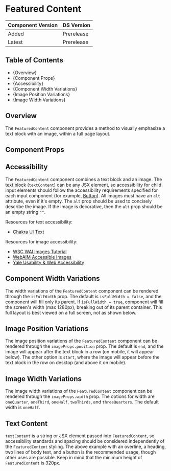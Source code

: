 

<Meta of={FeaturedContentStories} />

# Featured Content

| Component Version | DS Version |
| ----------------- | ---------- |
| Added             | Prerelease |
| Latest            | Prerelease |

## Table of Contents

- {<Link href="#overview" target="_self">Overview</Link>}
- {<Link href="#component-props" target="_self">Component Props</Link>}
- {<Link href="#accessibility" target="_self">Accessibility</Link>}
- {<Link href="#component-width-variations" target="_self">Component Width Variations</Link>}
- {<Link href="#image-position-variations" target="_self">Image Position Variations</Link>}
- {<Link href="#image-width-variations" target="_self">Image Width Variations</Link>}

## Overview

The `FeaturedContent` component provides a method to visually emphasize a text block with an image, within a full page layout.

## Component Props

<Canvas of={FeaturedContentStories.WithControls} />

<ArgTypes of={FeaturedContentStories.WithControls} />

## Accessibility

The `FeaturedContent` component combines a text block and an image. The text block (`textContent`) can be any JSX element, so accessibility for child input elements should follow the accessibility requirements specified for each input component (for example, [Button](https://nypl.github.io/nypl-design-system/reservoir/v1/?path=/docs/components-form-elements-button--docs)).
All images must have an `alt` attribute, even if it's empty. The `alt` prop should be used to concisely describe the image.
If the image is decorative, then the `alt` prop should be an empty string `""`.

Resources for text accessibility:

- [Chakra UI Text](https://chakra-ui.com/docs/components/typography/text)

Resources for image accessibility:

- [W3C WAI Images Tutorial](https://www.w3.org/WAI/tutorials/images/)
- [WebAIM Accessible Images](https://webaim.org/techniques/images/)
- [Yale Usability & Web Accessibility](https://usability.yale.edu/web-accessibility/articles/images)

## Component Width Variations

The width variations of the `FeaturedContent` component can be rendered through the `isFullWidth` prop.
The default is `isFullWidth = false`, and the component will fill only its parent. If `isFullWidth = true`, component will fill the screen's width (max 1280px), breaking out of its parent container.
This full layout is best viewed on a full screen, not as shown below.

<Canvas of={FeaturedContentStories.LayoutVariations} />

## Image Position Variations

The image position variations of the `FeaturedContent` component can be rendered through the `imageProps.position` prop. The default is `end`, and the image will appear after the text block in a row (on mobile, it will appear below).
The other option is `start`, where the image will appear before the text block in the row on desktop (and above it on mobile).

<Canvas of={FeaturedContentStories.ImagePositionVariations} />

## Image Width Variations

The image width variations of the `FeaturedContent` component can be rendered through the `imageProps.width` prop.
The options for width are `oneQuarter`, `oneThird`, `oneHalf`, `twoThirds`, and `threeQuarters`. The default width is `oneHalf`.

<Canvas of={FeaturedContentStories.imageWidthVariations} />

## Text Content

`textContent` is a string or JSX element passed into `FeaturedContent`, so accessibility standards and spacing should be considered independently of the `FeaturedContent` styling.
The above example with an overline, a heading, two lines of body text, and a button is the recommended usage, though other uses are possible. Keep in mind that the minimum height of `FeaturedContent` is 320px.

<Canvas of={FeaturedContentStories.textContentVariations} />
